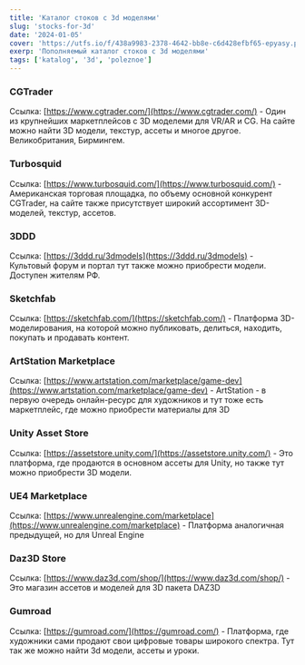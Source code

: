 ```yaml
---
title: 'Каталог стоков с 3d моделями'
slug: 'stocks-for-3d'
date: '2024-01-05'
cover: 'https://utfs.io/f/438a9983-2378-4642-bb8e-c6d428efbf65-epyasy.png'
exerp: 'Пополняемый каталог стоков с 3d моделями'
tags: ['katalog', '3d', 'poleznoe']
---
```



### CGTrader

Ссылка: [https://www.cgtrader.com/](https://www.cgtrader.com/) - Один из крупнейших маркетплейсов с 3D моделеми для VR/AR и CG. На сайте можно найти 3D модели, текстур, ассеты и многое другое. Великобритания, Бирмингем.


### Turbosquid

Ссылка: [https://www.turbosquid.com/](https://www.turbosquid.com/) - Американская торговая площадка, по объему основной конкурент CGTrader, на сайте также присутствует широкий ассортимент 3D-моделей, текстур, ассетов.


### 3DDD

Ссылка: [https://3ddd.ru/3dmodels](https://3ddd.ru/3dmodels) - Культовый форум и портал тут также можно приобрести модели. Доступен жителям РФ.


### Sketchfab

Ссылка: [https://sketchfab.com/](https://sketchfab.com/) - Платформа 3D-моделирования, на которой можно публиковать, делиться, находить, покупать и продавать контент.


### ArtStation Marketplace

Ссылка: [https://www.artstation.com/marketplace/game-dev](https://www.artstation.com/marketplace/game-dev) - ArtStation - в первую очередь онлайн-ресурс для художников и тут тоже есть маркетплейс, где можно приобрести материалы для 3D


### Unity Asset Store

Ссылка: [https://assetstore.unity.com/](https://assetstore.unity.com/) - Это платформа, где продаются в основном ассеты для Unity, но также тут можно приобрести 3D модели.


### UE4 Marketplace

Ссылка: [https://www.unrealengine.com/marketplace](https://www.unrealengine.com/marketplace) - Платформа аналогичная предыдущей, но для Unreal Engine


### Daz3D Store

Ссылка: [https://www.daz3d.com/shop/](https://www.daz3d.com/shop/) - Это магазин ассетов и моделей для 3D пакета DAZ3D


### Gumroad

Ссылка: [https://gumroad.com/](https://gumroad.com/) - Платформа, где художники сами продают свои цифровые товары широкого спектра. Тут так же можно найти 3d модели, ассеты и уроки.



